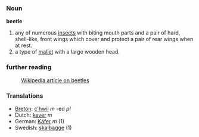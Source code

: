 ===Noun===
'''beetle'''

#any of numerous [[insect]]s with biting mouth parts and a pair of hard, shell-like, front wings which cover and protect a pair of rear wings when at rest.
#a type of [[mallet]] with a large wooden head.
===further reading===
:[[w:beetle|Wikipedia article on beetles]]

===Translations===
*[[Breton]]: [[c'hwil]] ''m'' -ed ''pl''
*Dutch: [[kever]] ''m''
*German: [[Käfer]] ''m'' (1)
*Swedish: [[skalbagge]] (1)